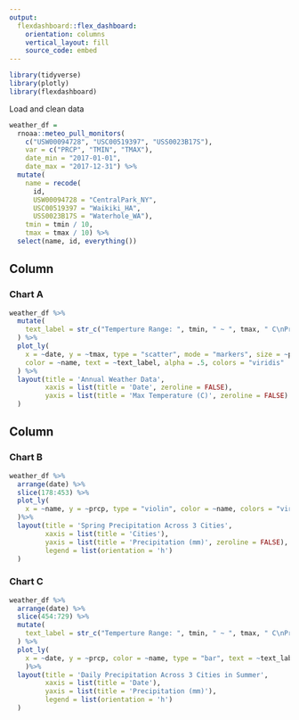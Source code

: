 ```yaml
---
output: 
  flexdashboard::flex_dashboard:
    orientation: columns
    vertical_layout: fill
    source_code: embed
---
```


```r
library(tidyverse)
library(plotly)
library(flexdashboard)
```

Load and clean data
```r
weather_df = 
  rnoaa::meteo_pull_monitors(
    c("USW00094728", "USC00519397", "USS0023B17S"),
    var = c("PRCP", "TMIN", "TMAX"), 
    date_min = "2017-01-01",
    date_max = "2017-12-31") %>%
  mutate(
    name = recode(
      id, 
      USW00094728 = "CentralPark_NY", 
      USC00519397 = "Waikiki_HA",
      USS0023B17S = "Waterhole_WA"),
    tmin = tmin / 10,
    tmax = tmax / 10) %>%
  select(name, id, everything())
```

Column {data-width=650}
-----------------------------------------------------------------------

### Chart A

```r
weather_df %>% 
  mutate(
    text_label = str_c("Temperture Range: ", tmin, " ~ ", tmax, " C\nPrecipitation: ", prcp, " mm")
  ) %>%
  plot_ly(
    x = ~date, y = ~tmax, type = "scatter", mode = "markers", size = ~prcp,
    color = ~name, text = ~text_label, alpha = .5, colors = "viridis"
  ) %>% 
  layout(title = 'Annual Weather Data',
         xaxis = list(title = 'Date', zeroline = FALSE),
         yaxis = list(title = 'Max Temperature (C)', zeroline = FALSE)
  )
```

Column {data-width=350}
-----------------------------------------------------------------------

### Chart B

```r
weather_df %>%
  arrange(date) %>% 
  slice(178:453) %>% 
  plot_ly(
    x = ~name, y = ~prcp, type = "violin", color = ~name, colors = "viridis"
  )%>% 
  layout(title = 'Spring Precipitation Across 3 Cities',
         xaxis = list(title = 'Cities'),
         yaxis = list(title = 'Precipitation (mm)', zeroline = FALSE),
         legend = list(orientation = 'h')
  )
```

### Chart C

```r
weather_df %>% 
  arrange(date) %>% 
  slice(454:729) %>% 
  mutate(
    text_label = str_c("Temperture Range: ", tmin, " ~ ", tmax, " C\nPrecipitation: ", prcp, " mm")
  ) %>%
  plot_ly(
    x = ~date, y = ~prcp, color = ~name, type = "bar", text = ~text_label, colors = "viridis"
    )%>% 
  layout(title = 'Daily Precipitation Across 3 Cities in Summer',
         xaxis = list(title = 'Date'),
         yaxis = list(title = 'Precipitation (mm)'),
         legend = list(orientation = 'h')
  )
```
